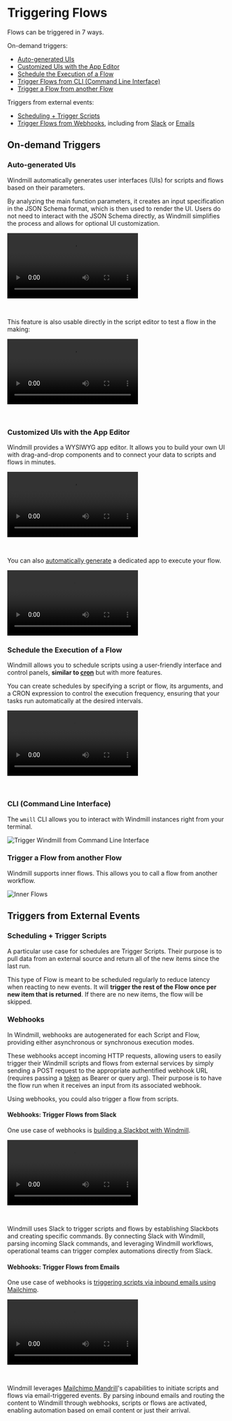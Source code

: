 
# Triggering Flows

Flows can be triggered in 7 ways.

On-demand triggers:

- [Auto-generated UIs](/docs/getting_started/trigger_flows#auto-generated-uis)
- [Customized UIs with the App Editor](#customized-uis-with-the-app-editor)
- [Schedule the Execution of a Flow](#schedule-the-execution-of-a-flow)
- [Trigger Flows from CLI (Command Line Interface)](#trigger-flows-from-cli-command-line-interface)
- [Trigger a Flow from another Flow](#trigger-a-flow-from-another-flow)

Triggers from external events:

- [Scheduling + Trigger Scripts](#scheduling--trigger-scripts)
- [Trigger Flows from Webhooks](#webhooks), including from [Slack](#webhooks-trigger-flows-from-slack) or [Emails](#webhooks-trigger-flows-from-emails)

## On-demand Triggers

### Auto-generated UIs

Windmill automatically generates user interfaces (UIs) for scripts and flows based on their parameters.

By analyzing the main function parameters, it creates an input specification in the JSON Schema format, which is then used to render the UI. Users do not need to interact with the JSON Schema directly, as Windmill simplifies the process and allows for optional UI customization.

<video
    className="border-2 rounded-xl object-cover w-full h-full dark:border-gray-800"
    controls
    src="/videos/autogenerated_uis_flows.mp4"
/>

<br/>

This feature is also usable directly in the script editor to test a flow in the making:

<video
    className="border-2 rounded-xl object-cover w-full h-full dark:border-gray-800"
    controls
    src="/videos/ui_from_flow_editor.mp4"
/>

<br/>

<div class="grid grid-cols-2 gap-6 mb-4">
	<DocCard
		title="Auto-generated UIs"
		description="Windmill creates auto-generated user interfaces for scripts and flows based on their parameters."
		href="/docs/core_concepts/auto_generated_uis"
	/>
</div>

### Customized UIs with the App Editor

Windmill provides a WYSIWYG app editor. It allows you to build your own UI with drag-and-drop components and to connect your data to scripts and flows in minutes.

<video
    className="border-2 rounded-xl object-cover w-full h-full dark:border-gray-800"
    controls
    src="/videos/app_editor_fast.mp4"
/>

<br/>

<div class="grid grid-cols-2 gap-6 mb-4">
	<DocCard
		title="App Editor"
        color="orange"
		description="Detailed section on Windmill's App Editor"
		href="/docs/apps/app_editor"
	/>
</div>

You can also [automatically generate](../../core_concepts/6_auto_generated_uis/index.mdx#automatically-generated-apps) a dedicated app to execute your flow.

<video
    className="border-2 rounded-xl object-cover w-full h-full dark:border-gray-800"
    controls
    src="/videos/cowsay_app.mp4"
/>


### Schedule the Execution of a Flow

Windmill allows you to schedule scripts using a user-friendly interface and control panels, **similar to [cron](https://crontab.guru/)** but with more features.

You can create schedules by specifying a script or flow, its arguments, and a CRON expression to control the execution frequency, ensuring that your tasks run automatically at the desired intervals.

<video
    className="border-2 rounded-xl object-cover w-full h-full dark:border-gray-800"
    controls
    src="/videos/schedule-cron-menu.mp4"
/>

<br/>

<div class="grid grid-cols-2 gap-6 mb-4">
	<DocCard
    	title="Scheduling"
    	description="Scheduling allows you to define schedules for Scripts and Flows, automatically running them at set frequencies."
    	href="/docs/core_concepts/scheduling"
    />
</div>

### CLI (Command Line Interface)

The `wmill` CLI allows you to interact with Windmill instances right from your terminal.

![Trigger Windmill from Command Line Interface](../../assets/advanced/cli/setup.gif)

<div class="grid grid-cols-2 gap-6 mb-4">
	<DocCard
		title="Command-Line Interface"
		description="Interact with Windmill instances right from your terminal."
		href="/docs/advanced/cli"
	/>
</div>

### Trigger a Flow from another Flow

Windmill supports inner flows. This allows you to call a flow from another workflow.

![Inner Flows](./inner_flow.png.webp)

<div class="grid grid-cols-2 gap-6 mb-4">
	<DocCard
		title="Flow Editor"
        color="teal"
		description="Detailed section on Windmill's Flow Editor."
		href="/docs/flows/flow_editor"
	/>
</div>

## Triggers from External Events

### Scheduling + Trigger Scripts

A particular use case for schedules are Trigger Scripts. Their purpose is to pull data from an external source and return all of the new items since the last run.

This type of Flow is meant to be scheduled regularly to reduce latency when reacting to new events. It will **trigger the rest of the Flow once per new item that is returned**. If there are no new items, the flow will be skipped.

<div class="grid grid-cols-2 gap-6 mb-4">
	<DocCard
		title="Trigger Scripts"
        color="teal"
		description="Triggers are special actions that run periodically given a schedule."
		href="/docs/flows/flow_trigger"
	/>
</div>

### Webhooks

In Windmill, webhooks are autogenerated for each Script and Flow, providing either asynchronous or synchronous execution modes.

These webhooks accept incoming HTTP requests, allowing users to easily trigger their Windmill scripts and flows from external services by simply sending a POST request to the appropriate authentified webhook URL (requires passing a [token](../../core_concepts/4_webhooks/index.md#api-token) as Bearer or query arg). Their purpose is to have the flow run when it receives an input from its associated webhook.

Using webhooks, you could also trigger a flow from scripts.

<div class="grid grid-cols-2 gap-6 mb-4">
	<DocCard
    	title="Webhooks"
    	description="Trigger scripts and flows from webhooks."
    	href="/docs/core_concepts/webhooks"
    />
</div>

#### Webhooks: Trigger Flows from Slack

One use case of webhooks is [building a Slackbot with Windmill](/blog/handler-slack-commands).

<video
    className="border-2 rounded-xl object-cover w-full h-full dark:border-gray-800"
    controls
    src="/videos/generated_email.mp4"
/>

<br/>

Windmill uses Slack to trigger scripts and flows by establishing Slackbots and creating specific commands. By connecting Slack with Windmill, parsing incoming Slack commands, and leveraging Windmill workflows, operational teams can trigger complex automations directly from Slack.

<div class="grid grid-cols-2 gap-6 mb-4">
	<DocCard
    	title="Slack Integration"
    	description="Learn how to integrate Slack with Windmill."
    	href="/docs/integrations/slack"
    />
</div>

#### Webhooks: Trigger Flows from Emails

One use case of webhooks is [triggering scripts via inbound emails using Mailchimp](../../integrations/mailchimp_mandrill.md).

<video
    className="border-2 rounded-xl object-cover w-full h-full dark:border-gray-800"
    controls
    src="/videos/trigger_mandrill.mp4"
/>

<br/>

Windmill leverages [Mailchimp Mandrill](https://mailchimp.com/en/features/transactional-email/)'s capabilities to initiate scripts and flows via email-triggered events. By parsing inbound emails and routing the content to Windmill through webhooks, scripts or flows are activated, enabling automation based on email content or just their arrival.

<div class="grid grid-cols-2 gap-6 mb-4">
	<DocCard
    	title="Mailchimp Mandrill Integration"
    	description="Learn how to integrate Mailchimp Mandrill with Windmill."
    	href="/docs/integrations/mailchimp_mandrill"
    />
</div>

<!-- Resources -->

[schedule]: ../../core_concepts/1_scheduling/index.md
[webhook]: ../../core_concepts/4_webhooks/index.md
